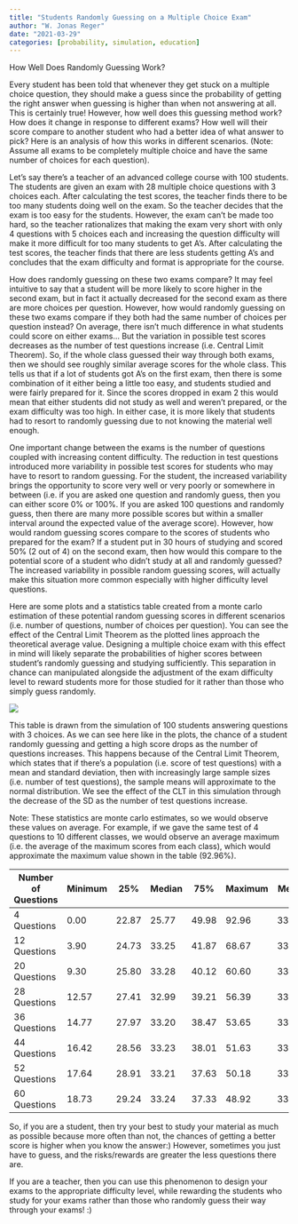 ```yaml
---
title: "Students Randomly Guessing on a Multiple Choice Exam"
author: "W. Jonas Reger"
date: "2021-03-29"
categories: [probability, simulation, education]
---
```


How Well Does Randomly Guessing Work?

Every student has been told that whenever they get stuck on a multiple choice question, they should make a guess since the probability of getting the right answer when guessing is higher than when not answering at all. This is certainly true! However, how well does this guessing method work? How does it change in response to different exams? How well will their score compare to another student who had a better idea of what answer to pick? Here is an analysis of how this works in different scenarios. (Note: Assume all exams to be completely multiple choice and have the same number of choices for each question).

Let’s say there’s a teacher of an advanced college course with 100 students. The students are given an exam with 28 multiple choice questions with 3 choices each. After calculating the test scores, the teacher finds there to be too many students doing well on the exam. So the teacher decides that the exam is too easy for the students. However, the exam can’t be made too hard, so the teacher rationalizes that making the exam very short with only 4 questions with 5 choices each and increasing the question difficulty will make it more difficult for too many students to get A’s. After calculating the test scores, the teacher finds that there are less students getting A’s and concludes that the exam difficulty and format is appropriate for the course.

How does randomly guessing on these two exams compare? It may feel intuitive to say that a student will be more likely to score higher in the second exam, but in fact it actually decreased for the second exam as there are more choices per question. However, how would randomly guessing on these two exams compare if they both had the same number of choices per question instead? On average, there isn’t much difference in what students could score on either exams… But the variation in possible test scores decreases as the number of test questions increase (i.e. Central Limit Theorem). So, if the whole class guessed their way through both exams, then we should see roughly similar average scores for the whole class. This tells us that if a lot of students got A’s on the first exam, then there is some combination of it either being a little too easy, and students studied and were fairly prepared for it. Since the scores dropped in exam 2 this would mean that either students did not study as well and weren’t prepared, or the exam difficulty was too high. In either case, it is more likely that students had to resort to randomly guessing due to not knowing the material well enough.

One important change between the exams is the number of questions coupled with increasing content difficulty. The reduction in test questions introduced more variability in possible test scores for students who may have to resort to random guessing. For the student, the increased variability brings the opportunity to score very well or very poorly or somewhere in between (i.e. if you are asked one question and randomly guess, then you can either score 0% or 100%. If you are asked 100 questions and randomly guess, then there are many more possible scores but within a smaller interval around the expected value of the average score). However, how would random guessing scores compare to the scores of students who prepared for the exam? If a student put in 30 hours of studying and scored 50% (2 out of 4) on the second exam, then how would this compare to the potential score of a student who didn’t study at all and randomly guessed? The increased variability in possible random guessing scores, will actually make this situation more common especially with higher difficulty level questions.

Here are some plots and a statistics table created from a monte carlo estimation of these potential random guessing scores in different scenarios (i.e. number of questions, number of choices per question). You can see the effect of the Central Limit Theorem as the plotted lines approach the theoretical average value. Designing a multiple choice exam with this effect in mind will likely separate the probabilities of higher scores between student’s randomly guessing and studying sufficiently. This separation in chance can manipulated alongside the adjustment of the exam difficulty level to reward students more for those studied for it rather than those who simply guess randomly.

![](100students-randomly-guessing.png)

This table is drawn from the simulation of 100 students answering questions with 3 choices. As we can see here like in the plots, the chance of a student randomly guessing and getting a high score drops as the number of questions increases. This happens because of the Central Limit Theorem, which states that if there’s a population (i.e. score of test questions) with a mean and standard deviation, then with increasingly large sample sizes (i.e. number of test questions), the sample means will approximate to the normal distribution. We see the effect of the CLT in this simulation through the decrease of the SD as the number of test questions increase.

Note: These statistics are monte carlo estimates, so we would observe these values on average. For example, if we gave the same test of 4 questions to 10 different classes, we would observe an average maximum (i.e. the average of the maximum scores from each class), which would approximate the maximum value shown in the table (92.96%).

| Number of Questions | Minimum | 25%   | Median | 75%   | Maximum | Mean  | SD    |
|---------------------|---------|-------|--------|-------|---------|-------|-------|
| 4 Questions         | 0.00    | 22.87 | 25.77  | 49.98 | 92.96   | 33.29 | 23.52 |
| 12 Questions        | 3.90    | 24.73 | 33.25  | 41.87 | 68.67   | 33.34 | 13.57 |
| 20 Questions        | 9.30    | 25.80 | 33.28  | 40.12 | 60.60   | 33.32 | 10.50 |
| 28 Questions        | 12.57   | 27.41 | 32.99  | 39.21 | 56.39   | 33.35 | 8.89  |
| 36 Questions        | 14.77   | 27.97 | 33.20  | 38.47 | 53.65   | 33.31 | 7.84  |
| 44 Questions        | 16.42   | 28.56 | 33.23  | 38.01 | 51.63   | 33.33 | 7.09  |
| 52 Questions        | 17.64   | 28.91 | 33.21  | 37.63 | 50.18   | 33.33 | 6.53  |
| 60 Questions        | 18.73   | 29.24 | 33.24  | 37.33 | 48.92   | 33.33 | 6.06  |

So, if you are a student, then try your best to study your material as much as possible because more often than not, the chances of getting a better score is higher when you know the answer:) However, sometimes you just have to guess, and the risks/rewards are greater the less questions there are.

If you are a teacher, then you can use this phenomenon to design your exams to the appropriate difficulty level, while rewarding the students who study for your exams rather than those who randomly guess their way through your exams! :)